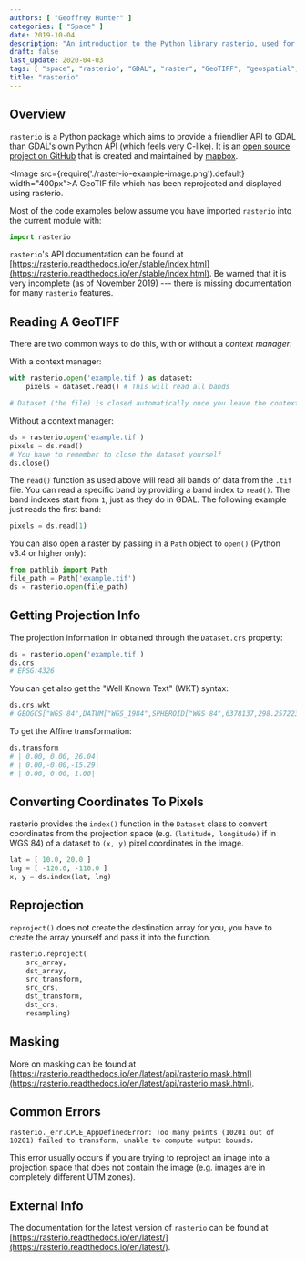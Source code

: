 ```yaml
---
authors: [ "Geoffrey Hunter" ]
categories: [ "Space" ]
date: 2019-10-04
description: "An introduction to the Python library rasterio, used for manipulating geospatial data."
draft: false
last_update: 2020-04-03
tags: [ "space", "rasterio", "GDAL", "raster", "GeoTIFF", "geospatial", "APIs", "mapbox", "Python", "projections", "context manager", "coordinates", "pixels" ]
title: "rasterio"
---
```


## Overview

`rasterio` is a Python package which aims to provide a friendlier API to GDAL than GDAL's own Python API (which feels very C-like). It is an [open source project on GitHub](https://github.com/mapbox/rasterio) that is created and maintained by [mapbox](https://www.mapbox.com/).

<Image src={require('./raster-io-example-image.png').default} width="400px">A GeoTIF file which has been reprojected and displayed using rasterio.</Image>

Most of the code examples below assume you have imported `rasterio` into the current module with:

```py
import rasterio
```

`rasterio`'s API documentation can be found at [https://rasterio.readthedocs.io/en/stable/index.html](https://rasterio.readthedocs.io/en/stable/index.html). Be warned that it is very incomplete (as of November 2019) --- there is missing documentation for many `rasterio` features.

## Reading A GeoTIFF

There are two common ways to do this, with or without a _context manager_.

With a context manager:

```py
with rasterio.open('example.tif') as dataset:
    pixels = dataset.read() # This will read all bands

# Dataset (the file) is closed automatically once you leave the context
```

Without a context manager:

```py
ds = rasterio.open('example.tif')
pixels = ds.read()
# You have to remember to close the dataset yourself
ds.close()
```

The `read()` function as used above will read all bands of data from the `.tif` file. You can read a specific band by providing a band index to `read()`. The band indexes start from `1`, just as they do in GDAL. The following example just reads the first band:

```py
pixels = ds.read(1)
```

You can also open a raster by passing in a `Path` object to `open()` (Python v3.4 or higher only):

```py
from pathlib import Path
file_path = Path('example.tif')
ds = rasterio.open(file_path)
```

## Getting Projection Info

The projection information in obtained through the `Dataset.crs` property:

```py
ds = rasterio.open('example.tif')
ds.crs
# EPSG:4326
```

You can get also get the "Well Known Text" (WKT) syntax:

```py
ds.crs.wkt
# GEOGCS["WGS 84",DATUM["WGS_1984",SPHEROID["WGS 84",6378137,298.257223563,AUTHORITY["EPSG","7030"]],AUTHORITY["EPSG","6326"]],PRIMEM["Greenwich",0],UNIT["degree",0.0174532925199433,AUTHORITY["EPSG","9122"]],AXIS["Latitude",NORTH],AXIS["Longitude",EAST],AUTHORITY["EPSG","4326"]]
```

To get the Affine transformation:

```py
ds.transform
# | 0.00, 0.00, 26.04|
# | 0.00,-0.00,-15.29|
# | 0.00, 0.00, 1.00|
```

## Converting Coordinates To Pixels

rasterio provides the `index()` function in the `Dataset` class to convert coordinates from the projection space (e.g. `(latitude, longitude)` if in WGS 84) of a dataset to `(x, y)` pixel coordinates in the image. 

```py
lat = [ 10.0, 20.0 ]
lng = [ -120.0, -110.0 ]
x, y = ds.index(lat, lng)
```

## Reprojection

`reproject()` does not create the destination array for you, you have to create the array yourself and pass it into the function.

```py
rasterio.reproject(
    src_array,
    dst_array,
    src_transform,
    src_crs,
    dst_transform,
    dst_crs,
    resampling)
```

## Masking

More on masking can be found at [https://rasterio.readthedocs.io/en/latest/api/rasterio.mask.html](https://rasterio.readthedocs.io/en/latest/api/rasterio.mask.html).

## Common Errors

```text
rasterio._err.CPLE_AppDefinedError: Too many points (10201 out of 10201) failed to transform, unable to compute output bounds.
```

This error usually occurs if you are trying to reproject an image into a projection space that does not contain the image (e.g. images are in completely different UTM zones).

## External Info

The documentation for the latest version of `rasterio` can be found at [https://rasterio.readthedocs.io/en/latest/](https://rasterio.readthedocs.io/en/latest/).
